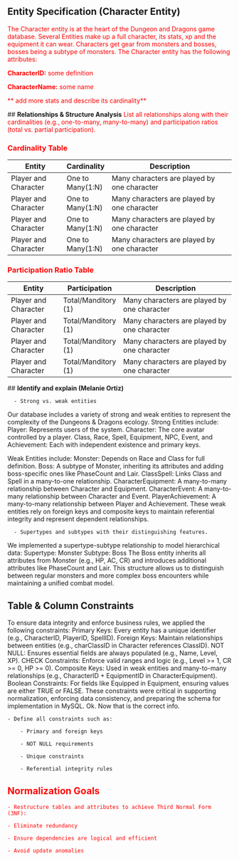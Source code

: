 ## **Entity Specification (Character Entity)**
<font color="red">
The Character entity is at the heart of the Dungeon and Dragons game database. Several Entities make up a full character, its stats, xp and the equipment it can wear. Characters get gear from monsters and bosses, bosses being a subtype of monsters. The Character entity has the following attributes:

**CharacterID:** some definition

**CharacterName:** some name

** add more stats and describe its cardinality**


</font>
## **Relationships & Structure Analysis**
<font color="red">
List all relationships along with their cardinalities (e.g., one-to-many, many-to-many) and participation ratios (total vs. partial participation).


### Cardinality Table

| Entity                  | Cardinality       | Description                                            |
|-------------------------|-------------------|--------------------------------------------------------|
| Player and Character    | One to Many(1:N)  | Many characters are played by one character            |
| Player and Character    | One to Many(1:N)  | Many characters are played by one character            |
| Player and Character    | One to Many(1:N)  | Many characters are played by one character            |
| Player and Character    | One to Many(1:N)  | Many characters are played by one character            |


### Participation Ratio Table 

| Entity                  | Participation        | Description                                             |
|-------------------------|----------------------|---------------------------------------------------------|
| Player and Character    | Total/Manditory (1)  | Many characters are played by one character             |
| Player and Character    | Total/Manditory (1)  | Many characters are played by one character             |     
| Player and Character    | Total/Manditory (1)  | Many characters are played by one character             |     
| Player and Character    | Total/Manditory (1)  | Many characters are played by one character             |     

</font>
## **Identify and explain (Melanie Ortiz)**

      - Strong vs. weak entities

Our database includes a variety of strong and weak entities to represent the complexity of the Dungeons & Dragons ecology.
Strong Entities include:
Player: Represents users of the system.
Character: The core avatar controlled by a player.
Class, Race, Spell, Equipment, NPC, Event, and Achievement: Each with independent existence and primary keys.

Weak Entities include:
Monster: Depends on Race and Class for full definition.
Boss: A subtype of Monster, inheriting its attributes and adding boss-specific ones like PhaseCount and Lair.
ClassSpell: Links Class and Spell in a many-to-one relationship.
CharacterEquipment: A many-to-many relationship between Character and Equipment.
CharacterEvent: A many-to-many relationship between Character and Event.
PlayerAchievement: A many-to-many relationship between Player and Achievement.
These weak entities rely on foreign keys and composite keys to maintain referential integrity and represent dependent relationships.

      - Supertypes and subtypes with their distinguishing features.

We implemented a supertype-subtype relationship to model hierarchical data:
Supertype: Monster
Subtype: Boss
The Boss entity inherits all attributes from Monster (e.g., HP, AC, CR) and introduces additional attributes like PhaseCount and Lair. This structure allows us to distinguish between regular monsters and more complex boss encounters while maintaining a unified combat model.

## **Table & Column Constraints**
To ensure data integrity and enforce business rules, we applied the following constraints:
Primary Keys: Every entity has a unique identifier (e.g., CharacterID, PlayerID, SpellID).
Foreign Keys: Maintain relationships between entities (e.g., charClassID in Character references ClassID).
NOT NULL: Ensures essential fields are always populated (e.g., Name, Level, XP).
CHECK Constraints: Enforce valid ranges and logic (e.g., Level >= 1, CR >= 0, HP >= 0).
Composite Keys: Used in weak entities and many-to-many relationships (e.g., CharacterID + EquipmentID in CharacterEquipment).
Boolean Constraints: For fields like Equipped in Equipment, ensuring values are either TRUE or FALSE.
These constraints were critical in supporting normalization, enforcing data consistency, and preparing the schema for implementation in MySQL.
Ok. Now that is the correct info.

    - Define all constraints such as:

        - Primary and foreign keys

        - NOT NULL requirements

        - Unique constraints

        - Referential integrity rules
<font color="red">

## **Normalization Goals**

    - Restructure tables and attributes to achieve Third Normal Form (3NF):

    - Eliminate redundancy

    - Ensure dependencies are logical and efficient

    - Avoid update anomalies
</font>
